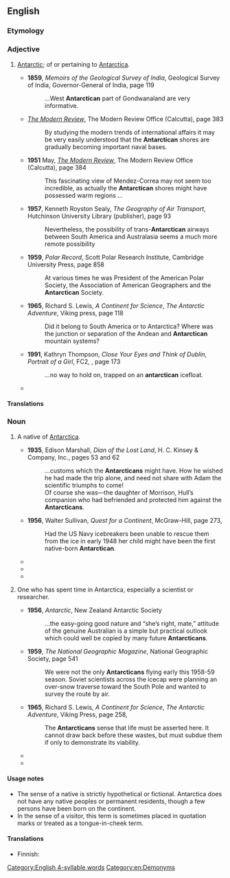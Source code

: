 ==English==

===Etymology===
{{suffix|en|Antarctic|an}}

===Adjective===
{{en-adj|-}}

# {{lb|en|nonstandard}} [[Antarctic]]; of or pertaining to [[Antarctica]].
#: {{syn|en|Antarctic}}
#* '''1859''', ''Memoirs of the Geological Survey of India'', Geological Survey of India, Governor-General of India, page 119
#*: ''...''West '''Antarctican''' part of Gondwanaland are very informative.
#* {{ante|1951}} ''[[w:Modern Review (Calcutta)|The Modern Review]]'', The Modern Review Office (Calcutta), page 383
#*: By studying the modern trends of international affairs it may be very easily understood that the '''Antarctican''' shores are gradually becoming important naval bases.
#* '''1951''' May, ''[[w:Modern Review (Calcutta)|The Modern Review]]'', The Modern Review Office (Calcutta), page 384
#*: This fascinating view of Mendez-Correa may not seem too incredible, as actually the '''Antarctican''' shores might have possessed warm regions<!-- partly fit for-->''...''
#* '''1957''', Kenneth Royston Sealy, ''The Geography of Air Transport'', Hutchinson University Library (publisher), page 93
#*: Nevertheless, the possibility of trans-'''Antarctican''' airways between South America and Australasia seems a much more remote possibility<!--than the analogues of...-->
#* '''1959''', ''Polar Record'', Scott Polar Research Institute, Cambridge University Press, page 858
#*: At various times he was President of the American Polar Society, the Association of American Geographers and the '''Antarctican''' Society.
#* '''1965''', Richard S. Lewis, ''A Continent for Science'', ''The Antarctic Adventure'', Viking press, page 118
#*: Did it belong to South America or to Antarctica? Where was the junction or separation of the Andean and '''Antarctican''' mountain systems?
#* '''1991''', Kathryn Thompson, ''Close Your Eyes and Think of Dublin'', ''Portrait of a Girl'', FC2, {{ISBN|0932511414}}, page 173
#*: ''...''no way to hold on, trapped on an '''antarctican''' icefloat.
#* {{quote-book|en|year=2000|author=Monroe W. Strickberger|title=Evolution|publisher=Jones & Bartlett,|isbn=0763710660|page=454
|passage=From South America, marsupials dispersed into an '''Antarctican''' continent that was considerably warmer than at present and, unaccompanied by placentals, reached Australia during the early Eocene, about 50 million years ago.}}

====Translations====
{{trans-see|of or pertaining to Antarctica|Antarctic}}

===Noun===
{{en-noun}}

# {{lb|en|fictional|or|hypothetical}} A native of [[Antarctica]].
#* '''1935''', Edison Marshall, ''Dian of the Lost Land'', H. C. Kinsey &amp; Company, Inc., pages 53 and 62
#*: ''...''customs which the '''Antarcticans''' might have. How he wished he had made the trip alone, and need not share with Adam the scientific triumphs to come!
#*: Of course she was—the daughter of Morrison, Hull’s companion who had befriended and protected him against the '''Antarcticans'''.
#* '''1956''', Walter Sullivan, ''Quest for a Continent'', McGraw-Hill, page 273,
#*: Had the US Navy icebreakers been unable to rescue them from the ice in early 1948 her child might have been the first native-born '''Antarctican'''.
#* {{quote-book|en|year=2001|author=Kieran Mulvaney|title=At the Ends of the Earth: History of the Polar Regions|page=67|publisher=Island Press|isbn=1559639083
|passage=<!--...-->Gonneville departed this enchanted land''...''taking with him''...''an “Indian” prince called Essomeric. The land was not, of course, the southern continent, and Essomeric was not an '''Antarctican'''. De Gonneville had probably been to southern Brazil.}}
#* {{quote-book|en|year=2004|author=R. Brooke Lea|author2=Barry H. Cohen|title=Essentials of Statistics for the Social and Behavioral Sciences|publisher=John Wiley &amp; Sons, Inc.|isbn=0471480762|page=45
|passage=Recall the exercise at the end of the previous chapter, and imagine that you discover just one '''Antarctican''', and you measure his or her body temperature. If you know the population mean for '''Antarcticans''' (perhaps it is 98.6&deg;F), then you have one piece of information about variability.}}
#* {{quote-book|en|year=2006|author=William L. Fox|title=Driving to Mars|publisher=Shoemaker &amp; Hoard|isbn=1-59376-111-2|page=227
|passage=Part of the reason is that there is an indigenous tradition of consuming seals in the north for subsistence, whereas sealing in the south was done almost exclusively for commercial reasons, there being no native '''Antarcticans'''.}}
# {{lb|en|sometimes|_|humorous}} One who has spent time in Antarctica, especially a scientist or researcher.
#* '''1956''', ''Antarctic'', New Zealand Antarctic Society
#*: ''...''the easy-going good nature and “she’s right, mate,” attitude of the genuine Australian is a simple but practical outlook which could well be copied by many future '''Antarcticans'''.
#* '''1959''', ''The National Geographic Magazine'', National Geographic Society, page 541
#*: We were not the only '''Antarcticans''' flying early this 1958-59 season. Soviet scientists across the icecap were planning an over-snow traverse toward the South Pole and wanted to survey the route by air.
#* '''1965''', Richard S. Lewis, ''A Continent for Science'', ''The Antarctic Adventure'', Viking Press, page 258,
#*: The '''Antarcticans''' sense that life must be asserted here. It cannot draw back before these wastes, but must subdue them if only to demonstrate its viability.
#* {{quote-book|en|year=1987|author=Michael Parfit|title=South Light: A Journey to the Last Continent|publisher=Collier Books|isbn=0020236204|page=273
|passage=I’m an '''Antarctican'''; I can sleep on the ground.}}
#* {{quote-book|en|year=2005|author=Jeff Rubin|author2=et al|title=Antarctica|page=81|publisher=Lonely Planet|isbn=1-74059-094-5
|passage=You should also have little trouble finding some glacier ice for your whiskey; many '''Antarcticans''' enjoy sipping their Scotch on very old rocks!}}

====Usage notes====
* The sense of a native is strictly hypothetical or fictional. Antarctica does not have any native peoples or permanent residents, though a few persons have been born on the continent.
* In the sense of a visitor, this term is sometimes placed in quotation marks or treated as a tongue-in-cheek term.

====Translations====
{{trans-top|native of Antarctica}}
* Finnish: {{t|fi|antarktislainen}}
{{trans-mid}}
{{trans-bottom}}

[[Category:English 4-syllable words]]
[[Category:en:Demonyms]]